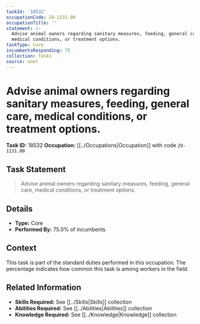 ```yaml
---
taskId: '18532'
occupationCode: 29-1131.00
occupationTitle: ''
statement: >-
  Advise animal owners regarding sanitary measures, feeding, general care,
  medical conditions, or treatment options.
taskType: Core
incumbentsResponding: 75
collection: Tasks
source: onet
---
```

# Advise animal owners regarding sanitary measures, feeding, general care, medical conditions, or treatment options.

**Task ID:** 18532
**Occupation:** [[../Occupations|Occupation]] with code `29-1131.00`

## Task Statement

> Advise animal owners regarding sanitary measures, feeding, general care, medical conditions, or treatment options.

## Details

- **Type:** Core
- **Performed By:** 75.0% of incumbents

## Context

This task is part of the standard duties performed in this occupation. The percentage indicates how common this task is among workers in the field.

## Related Information

- **Skills Required:** See [[../Skills|Skills]] collection
- **Abilities Required:** See [[../Abilities|Abilities]] collection
- **Knowledge Required:** See [[../Knowledge|Knowledge]] collection
